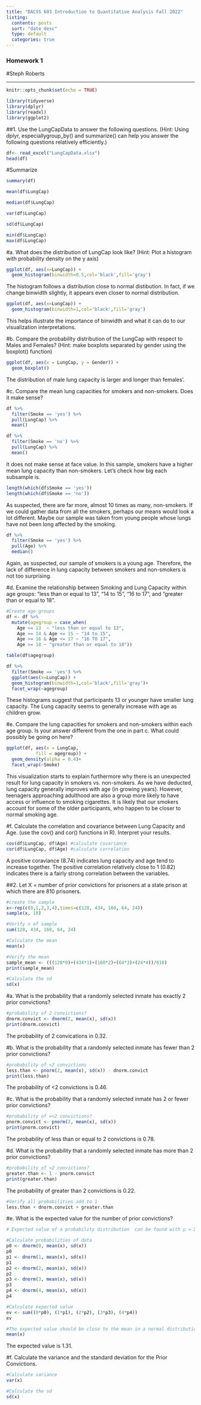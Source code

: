 ```yaml
---
title: "DACSS 603 Introduction to Quantitative Analysis Fall 2022"
listing:
  contents: posts
  sort: "date desc"
  type: default
  categories: true
---
```


### Homework 1
#Steph Roberts

---

```r
knitr::opts_chunk$set(echo = TRUE)

library(tidyverse)
library(dplyr)
library(readxl)
library(ggplot2)
```


##1. Use the LungCapData to answer the following questions. (Hint: Using dplyr, especiallygroup_by() and summarize() can help you answer the following questions relatively efficiently.)

```r
df<- read_excel("LungCapData.xlsx")
head(df)
```

#Summarize
```r
summary(df)
```

```r
mean(df$LungCap)
```

```r
median(df$LungCap)
```

```r
var(df$LungCap)
```
```r
sd(df$LungCap)
```
```r
min(df$LungCap)
max(df$LungCap)
```
#a. What does the distribution of LungCap look like? (Hint: Plot a histogram with probability density on the y axis)
```r
ggplot(df, aes(x=LungCap)) + 
  geom_histogram(binwidth=0.5,col='black',fill='gray')
```
The histogram follows a distribution close to normal distibution. In fact, if we change binwidth slightly, it appears even closer to normal distribution.
```r
ggplot(df, aes(x=LungCap)) + 
  geom_histogram(binwidth=1,col='black',fill='gray')
```
This helps illustrate the importance of binwidth and what it can do to our visualization interpretations.

#b. Compare the probability distribution of the LungCap with respect to Males and Females? (Hint: make boxplots separated by gender using the boxplot() function)
```r
ggplot(df, aes(x = LungCap, y = Gender)) +        
  geom_boxplot()
```
The distribution of male lung capacity is larger and longer than females'.

#c. Compare the mean lung capacities for smokers and non-smokers. Does it make sense?
```r
df %>%
  filter(Smoke == 'yes') %>%
  pull(LungCap) %>%
  mean() 

df %>%
  filter(Smoke == 'no') %>%
  pull(LungCap) %>%
  mean()

```
It does not make sense at face value. In this sample, smokers have a higher mean lung capacity than non-smokers. Let's check how big each subsample is. 

```r
length(which(df$Smoke == 'yes'))
length(which(df$Smoke == 'no'))
```
As suspected, there are far more, almost 10 times as many, non-smokers. If we could gather data from all the smokers, perhaps our means would look a lot different. Maybe our sample was taken from young people whose lungs have not been long affected by the smoking.

```r
df %>%
  filter(Smoke == 'yes') %>%
  pull(Age) %>%
  median() 
```
Again, as suspected, our sample of smokers is a young age. Therefore, the lack of difference in lung capacity between smokers and non-smokers is not too surprising. 

#d. Examine the relationship between Smoking and Lung Capacity within age groups: “less than or equal to 13”, “14 to 15”, “16 to 17”, and “greater than or equal to 18”.
```r
#Create age groups
df <- df %>% 
  mutate(agegroup = case_when(
    Age <= 13  ~ "less than or equal to 13",
    Age >= 14 & Age <= 15 ~ "14 to 15",
    Age >= 16 & Age <= 17 ~ "16 TO 17",
    Age >= 18 ~ "greater than or equal to 18"))

table(df$agegroup)

df %>%
  filter(Smoke == 'yes') %>%
  ggplot(aes(x=LungCap)) + 
  geom_histogram(binwidth=1,col='black',fill='gray')+
  facet_wrap(~agegroup)
```
These histograms suggest that participants 13 or younger have smaller lung capacity. The Lung capacity seems to generally increase with age as children grow. 

#e. Compare the lung capacities for smokers and non-smokers within each age group. Is your answer different from the one in part c. What could possibly be going on here?

```r
ggplot(df, aes(x = LungCap, 
           fill = agegroup)) +
  geom_density(alpha = 0.4)+
  facet_wrap(~Smoke)
```
This visualization starts to explain furthermore why there is an unexpected result for lung capacity in smokers vs. non-smokers. As we have deducted, lung capacity generally improves with age (in growing years). However, teenagers approaching adulthood are also a group more likely to have access or influence to smoking cigarettes. It is likely that our smokers account for some of the older participants, who happen to be closer to normal smoking age. 

#f. Calculate the correlation and covariance between Lung Capacity and Age. (use the cov() and cor() functions in R). Interpret your results.
```r
cov(df$LungCap, df$Age) #calculate covariance
cor(df$LungCap, df$Age) #calculate correlation
```
A positive coraviance (8.74) indicates lung capacity and age tend to increase together. The positive correlation relatively close to 1 (0.82) indicates there is a fairly strong correlation between the variables. 


##2. Let X = number of prior convictions for prisoners at a state prison at which there are 810 prisoners.

```r
#create the sample
x<-rep(c(0,1,2,3,4),times=c(128, 434, 160, 64, 24))
sample(x, 10)

#Verify n of sample
sum(128, 434, 160, 64, 24)
```
```r
#Calculate the mean
mean(x)

#Verify the mean
sample_mean <- (((128*0)+(434*1)+(160*2)+(64*3)+(24*4))/810)
print(sample_mean)
```
```r
#Calculate the sd
sd(x)
```
#a. What is the probability that a randomly selected inmate has exactly 2 prior convictions?
```r
#probability of 2 convictions?
dnorm.convict <- dnorm(2, mean(x), sd(x))
print(dnorm.convict)
```
The probability of 2 convications in 0.32.

#b. What is the probability that a randomly selected inmate has fewer than 2 prior convictions?
```r
#probability of <2 convictions
less.than <- pnorm(2, mean(x), sd(x)) - dnorm.convict
print(less.than)
```
The probability of <2 convictions is 0.46.

#c. What is the probability that a randomly selected inmate has 2 or fewer prior convictions?
```r
#probability of =<2 convictions?
pnorm.convict <- pnorm(2, mean(x), sd(x))
print(pnorm.convict)
```
The probability of less than or equal to 2 convictions is 0.78.

#d. What is the probability that a randomly selected inmate has more than 2 prior convictions?
```r
#probability of >2 convictions?
greater.than <- 1 - pnorm.convict
print(greater.than)
```
The probability of greater than 2 convictions is 0.22.

```r
#Verify all probabilities add to 1
less.than + dnorm.convict + greater.than
```
#e. What is the expected value for the number of prior convictions?
```r
# Expected value of a probability distribution  can be found with μ = Σx * P(x), where x = data value and P(x) = probability of data. 

#Calculate probabilities of data
p0 <- dnorm(0, mean(x), sd(x))
p0
p1 <- dnorm(1, mean(x), sd(x))
p1
p2 <- dnorm(2, mean(x), sd(x))
p2
p3 <- dnorm(3, mean(x), sd(x))
p3
p4 <- dnorm(4, mean(x), sd(x))
p4

#Calculate expected value
ev <- sum((0*p0), (1*p1), (2*p2), (3*p3), (4*p4))
ev

#The expected value should be close to the mean in a normal distribution
mean(x)
```
The expected value is 1.31.

#f. Calculate the variance and the standard deviation for the Prior Convictions.
```r
#Calculate variance
var(x)
```

```r
#Calculate the sd
sd(x)
```